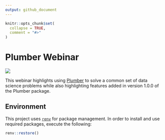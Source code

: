 ```yaml
---
output: github_document
---
```


<!-- README.md is generated from README.Rmd. Please edit that file -->

```r
knitr::opts_chunk$set(
  collapse = TRUE,
  comment = "#>"
)
```

# Plumber Webinar

[![](img/title-slide.jpg)](slides/slides.pdf)

This webinar highlights using [Plumber](https://www.rplumber.io/) to solve a common set of data science problems while also highlighting features added in version 1.0.0 of the Plumber package.

## Environment

This project uses [`renv`](https://rstudio.github.io/renv/index.html) for package management. In order to install and use required packages, execute the following:

``` r
renv::restore()
```
